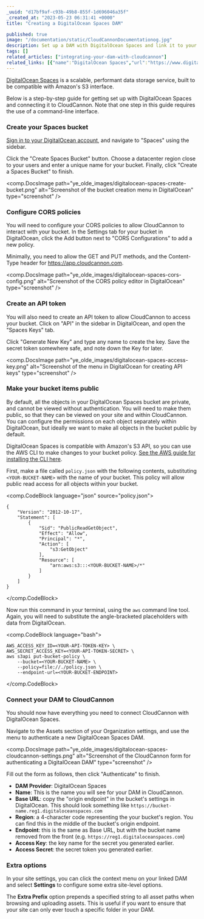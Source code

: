 ```yaml
---
_uuid: "d17bf9af-c93b-49b8-855f-1d696046a35f"
_created_at: "2023-05-23 06:31:41 +0000"
title: "Creating a DigitalOcean Spaces DAM"

published: true
image: "/documentation/static/CloudCannonDocumentationog.jpg"
description: Set up a DAM with DigitalOcean Spaces and link it to your CloudCannon Organization
tags: []
related_articles: ["integrating-your-dam-with-cloudcannon"]
related_links: [{"name":"DigitalOcean Spaces","url":"https://www.digitalocean.com/products/spaces"}, {"name":"AWS CLI","url":"https://docs.aws.amazon.com/cli/latest/userguide/getting-started-install.html"}]
---
```


[DigitalOcean Spaces](https://www.digitalocean.com/products/spaces) is a scalable, performant data storage service, built to be compatible with Amazon's S3 interface. 

Below is a step-by-step guide for getting set up with DigitalOcean Spaces and connecting it to CloudCannon. Note that one step in this guide requires the use of a command-line interface.

### Create your Spaces bucket

[Sign in to your DigitalOcean account](https://cloud.digitalocean.com/), and navigate to "Spaces" using the sidebar.

Click the "Create Spaces Bucket" button. Choose a datacenter region close to your users and enter a unique name for your bucket. Finally, click "Create a Spaces Bucket" to finish.

<comp.DocsImage path="ye_olde_images/digitalocean-spaces-create-bucket.png" alt="Screenshot of the bucket creation menu in DigitalOcean" type="screenshot" />


### Configure CORS policies

You will need to configure your CORS policies to allow CloudCannon to interact with your bucket. In the Settings tab for your bucket in DigitalOcean, click the Add button next to "CORS Configurations" to add a new policy.

Minimally, you need to allow the GET and PUT methods, and the Content-Type header for https://app.cloudcannon.com.

<comp.DocsImage path="ye_olde_images/digitalocean-spaces-cors-config.png" alt="Screenshot of the CORS policy editor in DigitalOcean" type="screenshot" />

### Create an API token

You will also need to create an API token to allow CloudCannon to access your bucket. Click on "API" in the sidebar in DigitalOcean, and open the "Spaces Keys" tab.

Click "Generate New Key" and type any name to create the key. Save the secret token somewhere safe, and note down the Key for later.

<comp.DocsImage path="ye_olde_images/digitalocean-spaces-access-key.png" alt="Screenshot of the menu in DigitalOcean for creating API keys" type="screenshot" />

### Make your bucket items public

By default, all the objects in your DigitalOcean Spaces bucket are private, and cannot be viewed without authentication. You will need to make them public, so that they can be viewed on your site and within CloudCannon. You can configure the permissions on each object separately within DigitalOcean, but ideally we want to make all objects in the bucket public by default.

DigitalOcean Spaces is compatible with Amazon's S3 API, so you can use the AWS CLI to make changes to your bucket policy. [See the AWS guide for installing the CLI here](https://docs.aws.amazon.com/cli/latest/userguide/getting-started-install.html).

First, make a file called `policy.json` with the following contents, substituting `<YOUR-BUCKET-NAME>` with the name of your bucket. This policy will allow public read access for all objects within your bucket.

<comp.CodeBlock language="json" source="policy.json">
```
{
    "Version": "2012-10-17",
    "Statement": [
        {
            "Sid": "PublicReadGetObject",
            "Effect": "Allow",
            "Principal": "*",
            "Action": [
                "s3:GetObject"
            ],
            "Resource": [
                "arn:aws:s3:::<YOUR-BUCKET-NAME>/*"
            ]
        }
    ]
}
```
</comp.CodeBlock>

Now run this command in your terminal, using the `aws` command line tool. Again, you will need to substitute the angle-bracketed placeholders with data from DigitalOcean.

<comp.CodeBlock language="bash">
```
AWS_ACCESS_KEY_ID=<YOUR-API-TOKEN-KEY> \
AWS_SECRET_ACCESS_KEY=<YOUR-API-TOKEN-SECRET> \
aws s3api put-bucket-policy \
    --bucket=<YOUR-BUCKET-NAME> \
    --policy=file://./policy.json \
    --endpoint-url=<YOUR-BUCKET-ENDPOINT>
```
</comp.CodeBlock>

### Connect your DAM to CloudCannon

You should now have everything you need to connect CloudCannon with DigitalOcean Spaces.

Navigate to the Assets section of your Organization settings, and use the menu to authenticate a new DigitalOcean Spaces DAM.

<comp.DocsImage path="ye_olde_images/digitalocean-spaces-cloudcannon-settings.png" alt="Screenshot of the CloudCannon form for authenticating a DigitalOcean DAM" type="screenshot" />

Fill out the form as follows, then click "Authenticate" to finish.

* **DAM Provider**: DigitalOcean Spaces
* **Name**: This is the name you will see for your DAM in CloudCannon.
* **Base URL**: copy the "origin endpoint" in the bucket's settings in DigitalOcean. This should look something like `https://bucket-name.reg1.digitaloceanspaces.com`
* **Region**: a 4-character code representing the your bucket's region. You can find this in the middle of the bucket's origin endpoint.
* **Endpoint**: this is the same as Base URL, but with the bucket name removed from the front (e.g. `https://reg1.digitaloceanspaces.com`)
* **Access Key**: the key name for the secret you generated earlier.
* **Access Secret**: the secret token you generated earlier.

### Extra options

In your site settings, you can click the context menu on your linked DAM and select **Settings** to configure some extra site-level options.

The **Extra Prefix** option prepends a specified string to all asset paths when browsing and uploading assets. This is useful if you want to ensure that your site can only ever touch a specific folder in your DAM.

